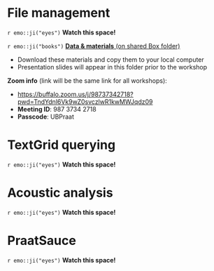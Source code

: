 # File management

`r emo::ji("eyes")` **Watch this space!**

`r emo::ji("books")` [**Data & materials** (on shared Box folder)](https://buffalo.box.com/s/nam5hsmqhgq02hye4tee7ujth0tut56q)

- Download these materials and copy them to your local computer
- Presentation slides will appear in this folder prior to the workshop

**Zoom info** (link will be the same link for all workshops):

- [https://buffalo.zoom.us/j/98737342718?pwd=TndYdnl6Vk9wZ0svczlwR1kwMWJqdz09](https://buffalo.zoom.us/j/98737342718?pwd=TndYdnl6Vk9wZ0svczlwR1kwMWJqdz09)
- **Meeting ID**: 987 3734 2718
- **Passcode**: UBPraat

# TextGrid querying

`r emo::ji("eyes")` **Watch this space!**

# Acoustic analysis

`r emo::ji("eyes")` **Watch this space!**

# PraatSauce

`r emo::ji("eyes")` **Watch this space!**
